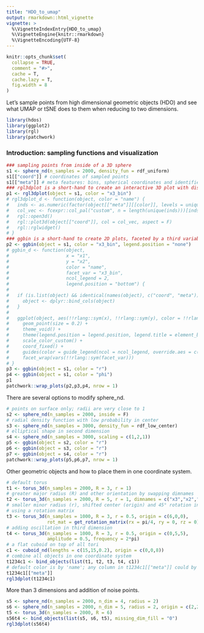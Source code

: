 ```yaml
---
title: "HDO_to_umap"
output: rmarkdown::html_vignette
vignette: >
  %\VignetteIndexEntry{HDO_to_umap}
  %\VignetteEngine{knitr::rmarkdown}
  %\VignetteEncoding{UTF-8}
---
```


```r
knitr::opts_chunk$set(
  collapse = TRUE,
  comment = "#>",
  cache = T,
  cache.lazy = T,
  fig.width = 8
)
```

Let's sample points from high dimensional geometric objects (HDO) and see what UMAP or tSNE does to them when reducing to two dimensions.

```r
library(hdos)
library(ggplot2)
library(rgl)
library(patchwork)
```

### Introduction: sampling functions and visualization

```r
### sampling points from inside of a 3D sphere
s1 <- sphere_nd(n_samples = 2000, density_fun = rdf_uniform)
s1[["coord"]] # coordinates of sampled points
s1[["meta"]] # meta features: bins, spherical coordinates and identifiers
### rgl3dplot is a short-hand to create an interactive 3D plot with discrete color scale
p1 <- rgl3dplot(object = s1, color = "x3_bin")
# rgl3dplot_d <- function(object, color = "name") {
#   inds <- as.numeric(factor(object[["meta"]][[color]], levels = unique(object[["meta"]][[color]])))
#   col_vec <- fcexpr::col_pal("custom", n = length(unique(inds)))[inds]
#   rgl::open3d()
#   rgl::plot3d(object[["coord"]], col = col_vec, aspect = F)
#   rgl::rglwidget()
# }
### ggbin is a short-hand to create 2D plots, faceted by a third variable (e.g. dimension)
p2 <- ggbin(object = s1, color = "x3_bin", legend.position = "none")
# ggbin_d <- function(object,
#                     x = "x1",
#                     y = "x2",
#                     color = "name",
#                     facet_var = "x3_bin",
#                     ncol_legend = 2,
#                     legend.position = "bottom") {
# 
#   if (is.list(object) && identical(names(object), c("coord", "meta"))) {
#     object <- dplyr::bind_cols(object)
#   }
# 
#   ggplot(object, aes(!!rlang::sym(x), !!rlang::sym(y), color = !!rlang::sym(color))) +
#     geom_point(size = 0.2) +
#     theme_void() +
#     theme(legend.position = legend.position, legend.title = element_blank()) +
#     scale_color_custom() +
#     coord_fixed() +
#     guides(color = guide_legend(ncol = ncol_legend, override.aes = c(size = 3))) +
#     facet_wrap(vars(!!rlang::sym(facet_var)))
# }
p3 <- ggbin(object = s1, color = "r")
p4 <- ggbin(object = s1, color = "phi")
p1
patchwork::wrap_plots(p2,p3,p4, nrow = 1)
```

There are several options to modify sphere_nd.

```r
# points on surface only; radii are very close to 1
s2 <- sphere_nd(n_samples = 2000, inside = F)
# radial density function with low probability in center
s3 <- sphere_nd(n_samples = 3000, density_fun = rdf_low_center)
# elliptical shape in second dimension
s4 <- sphere_nd(n_samples = 3000, scaling = c(1,2,1))
p5 <- ggbin(object = s2, color = "r")
p6 <- ggbin(object = s3, color = "r")
p7 <- ggbin(object = s4, color = "r")
patchwork::wrap_plots(p5,p6,p7, nrow = 1)
```

Other geometric objects and how to place them in one coordinate system.

```r
# default torus
t1 <- torus_3d(n_samples = 2000, R = 3, r = 1)
# greater major radius (R) and other orientation by swapping dimnames
t2 <- torus_3d(n_samples = 2000, R = 5, r = 1, dimnames = c("x3","x2","x1"))
# smaller minor radius (r), shifted center (origin) and 45° rotation in first dimension
# using a rotation matrix
t3 <- torus_3d(n_samples = 1000, R = 3, r = 0.5, origin = c(6,0,0),
               rot_mat = get_rotation_matrix(rx = pi/4, ry = 0, rz = 0))
# adding oscillation in third dimension
t4 <- torus_3d(n_samples = 1000, R = 3, r = 0.5, origin = c(0,5,5),
               amplitude = 0.5, frequency = 2*pi)
# a flat cuboid on top of all tori
c1 <- cuboid_nd(lengths = c(15,15,0.2), origin = c(0,0,8))
# combine all objects in one coordinate system
t1234c1 <- bind_objects(list(t1, t2, t3, t4, c1))
# default color is by 'name'; any column in t1234c1[["meta"]] could by used instead
t1234c1[["meta"]]
rgl3dplot(t1234c1)
```

More than 3 dimensions and addition of noise points.

```r
s5 <- sphere_nd(n_samples = 2000, n_dim = 4, radius = 2)
s6 <- sphere_nd(n_samples = 2000, n_dim = 5, radius = 2, origin = c(2,2,2,2,2))
t5 <- torus_3d(n_samples = 2000, R = 6)
s56t4 <- bind_objects(list(s5, s6, t5), missing_dim_fill = "0")
rgl3dplot(s56t4)
```





